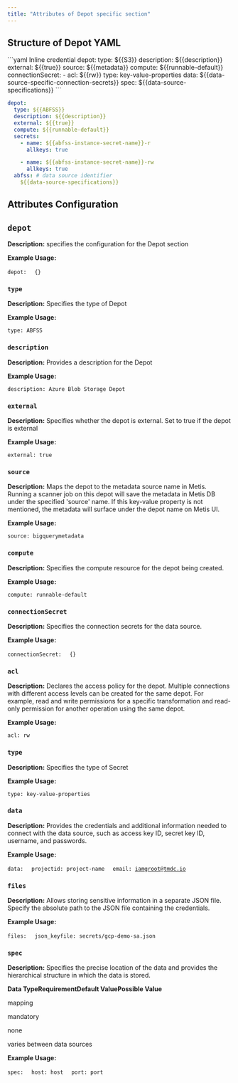 ```yaml
---
title: "Attributes of Depot specific section"
---
```


## Structure of Depot YAML

<CodeGroup>
  ```yaml Inline credential
  depot:
    type: ${{S3}}                                          
    description: ${{description}}
    external: ${{true}}
    source: ${{metadata}}
    compute: ${{runnable-default}}
    connectionSecret:                                
      - acl: ${{rw}}
        type: key-value-properties
        data:
          ${{data-source-specific-connection-secrets}}
    spec:
      ${{data-source-specifications}}
  ```

  ```yaml Instance Secret Reference
  depot:
    type: ${{ABFSS}}                                       
    description: ${{description}}
    external: ${{true}}
    compute: ${{runnable-default}}
    secrets:
      - name: ${{abfss-instance-secret-name}}-r
        allkeys: true

      - name: ${{abfss-instance-secret-name}}-rw
        allkeys: true
    abfss: # data source identifier
      ${{data-source-specifications}}
  ```
</CodeGroup>

## Attributes Configuration

## **`depot`**

**Description:** specifies the configuration for the Depot section



**Example Usage:**

[](https://dataos.info/resources/depot/configurations/#__codelineno-1-1)`depot:`
[](https://dataos.info/resources/depot/configurations/#__codelineno-1-2)`  {}`


### **`type`**

**Description:** Specifies the type of Depot



**Example Usage:**

[](https://dataos.info/resources/depot/configurations/#__codelineno-2-1)`type: ABFSS`




### **`description`**

**Description:** Provides a description for the Depot



**Example Usage:**

[](https://dataos.info/resources/depot/configurations/#__codelineno-3-1)`description: Azure Blob Storage Depot`




### **`external`**

**Description:** Specifies whether the depot is external. Set to true if the depot is external



**Example Usage:**

[](https://dataos.info/resources/depot/configurations/#__codelineno-4-1)`external: true`




### **`source`**

**Description:** Maps the depot to the metadata source name in Metis. Running a scanner job on this depot will save the metadata in Metis DB under the specified 'source' name. If this key-value property is not mentioned, the metadata will surface under the depot name on Metis UI.



**Example Usage:**

[](https://dataos.info/resources/depot/configurations/#__codelineno-5-1)`source: bigquerymetadata`


### **`compute`**

**Description:** Specifies the compute resource for the depot being created.



**Example Usage:**

[](https://dataos.info/resources/depot/configurations/#__codelineno-6-1)`compute: runnable-default`


### **`connectionSecret`**

**Description:** Specifies the connection secrets for the data source.



**Example Usage:**

[](https://dataos.info/resources/depot/configurations/#__codelineno-7-1)`connectionSecret:`
[](https://dataos.info/resources/depot/configurations/#__codelineno-7-2)`   {}  `




### **`acl`**

**Description:** Declares the access policy for the depot. Multiple connections with different access levels can be created for the same depot. For example, read and write permissions for a specific transformation and read-only permission for another operation using the same depot.



**Example Usage:**

[](https://dataos.info/resources/depot/configurations/#__codelineno-8-1)`acl: rw`


### **`type`**

**Description:** Specifies the type of Secret



**Example Usage:**

[](https://dataos.info/resources/depot/configurations/#__codelineno-9-1)`type: key-value-properties `


### **`data`**

**Description:** Provides the credentials and additional information needed to connect with the data source, such as access key ID, secret key ID, username, and passwords.



**Example Usage:**

[](https://dataos.info/resources/depot/configurations/#__codelineno-10-1)`data:`
[](https://dataos.info/resources/depot/configurations/#__codelineno-10-2)`  projectid: project-name`
[](https://dataos.info/resources/depot/configurations/#__codelineno-10-3)`   email:  `[`iamgroot@tmdc.io`](mailto:iamgroot@tmdc.io)


### **`files`**

**Description:** Allows storing sensitive information in a separate JSON file. Specify the absolute path to the JSON file containing the credentials.



**Example Usage:**

[](https://dataos.info/resources/depot/configurations/#__codelineno-11-1)`files:`
[](https://dataos.info/resources/depot/configurations/#__codelineno-11-2)`  json_keyfile: secrets/gcp-demo-sa.json`


### **`spec`**

**Description:** Specifies the precise location of the data and provides the hierarchical structure in which the data is stored.

**Data TypeRequirementDefault ValuePossible Value**

mapping

mandatory

none

varies between data sources

**Example Usage:**

[](https://dataos.info/resources/depot/configurations/#__codelineno-12-1)`spec:`
[](https://dataos.info/resources/depot/configurations/#__codelineno-12-2)`  host: host`
[](https://dataos.info/resources/depot/configurations/#__codelineno-12-3)`  port: port`